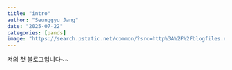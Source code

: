 ```yaml
---
title: "intro"
author: "Seunggyu Jang"
date: "2025-07-22"
categories: [pands]
image: "https://search.pstatic.net/common/?src=http%3A%2F%2Fblogfiles.naver.net%2FMjAxOTAxMjJfMTQw%2FMDAxNTQ4MTQyMTYzODMz.e4IxCuJlsUQ434_34WxyHk9-wKxmbky2Hc1yVQqvKzIg.-UV49ZUFxD5qEkHpi6vgQXslzV_jGTsenw1-YePmjRkg.JPEG.himman2%2FImage_15.jpg&type=sc960_832"
---
```


저의 첫 블로그입니다~~